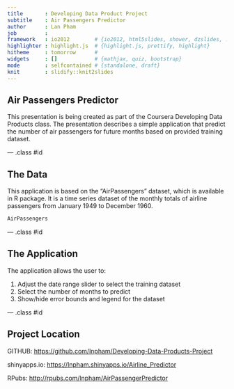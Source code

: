 ```yaml
---
title       : Developing Data Product Project
subtitle    : Air Passengers Predictor
author      : Lan Pham
job         : 
framework   : io2012        # {io2012, html5slides, shower, dzslides, ...}
highlighter : highlight.js  # {highlight.js, prettify, highlight}
hitheme     : tomorrow      # 
widgets     : []            # {mathjax, quiz, bootstrap}
mode        : selfcontained # {standalone, draft}
knit        : slidify::knit2slides
---
```



## Air Passengers Predictor


This presentation is being created as part of the Coursera Developing Data Products class. The presentation describes a simple application that predict the number of air passengers for future months based on provided training dataset.

--- .class #id 

## The Data

This application is based on the "AirPassengers" dataset, which is available in R package.  It is a time series dataset of the monthly  totals of airline passengers from January 1949 to December 1960.

```r
AirPassengers
```


--- .class #id 

## The Application

The application allows the user to:

1.  Adjust the date range slider to select the training dataset
2.  Select the number of months to predict
3.  Show/hide error bounds and legend for the dataset


--- .class #id 

## Project Location


GITHUB: <https://github.com/lnpham/Developing-Data-Products-Project>

shinyapps.io: <https://lnpham.shinyapps.io/Airline_Predictor>

RPubs: <http://rpubs.com/lnpham/AirPassengerPredictor>
